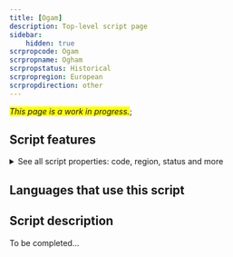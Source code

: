 ```yaml
---
title: [Ogam]
description: Top-level script page
sidebar:
    hidden: true
scrpropcode: Ogam
scrpropname: Ogham
scrpropstatus: Historical
scrpropregion: European
scrpropdirection: other
---
```


<span style='background-color:yellow'>_This page is a work in progress._</span>;


## Script features

<details>
<summary> See all script properties: code, region, status and more</summary>
<ScriptInfo />
</details>

## Languages that use this script

<WsList script='Ogam' wsMax='5' />

## Script description

To be completed...

